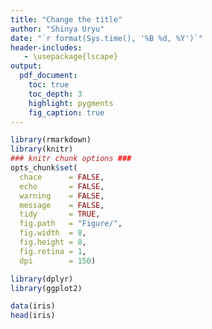 ```yaml
---
title: "Change the title"
author: "Shinya Uryu"
date: "`r format(Sys.time(), '%B %d, %Y')`"
header-includes:
   - \usepackage{lscape}
output:
  pdf_document:
    toc: true
    toc_depth: 3
    highlight: pygments
    fig_caption: true
---
```

\fontsize{12}{18}
\hrulefill

```r
library(rmarkdown)
library(knitr)
### knitr chunk options ###
opts_chunk$set(
  chace      = FALSE,
  echo       = FALSE,
  warning    = FALSE,
  message    = FALSE,
  tidy       = TRUE,
  fig.path   = "Figure/",
  fig.width  = 8, 
  fig.height = 8,
  fig.retina = 1,
  dpi        = 150)
```

```r
library(dplyr)
library(ggplot2)
```

```r
data(iris)
head(iris)
```